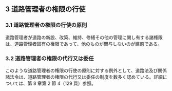 
## 3 道路管理者の権限の行使

### 3.1 道路管理者の権限の行使の原則

道路管理者が道路の新設、改築、維持、修繕その他の管理に関し有する諸権限は、道路管理者固有の権限であって、他のものが関与しないのが建前である。

### 3.2 道路管理者の権限の代行又は委任

このような道路管理者の権限の行使の原則に対する例外として、道路法及び関係諸法令は、道路管理者の権限の代行又は委任の制度を数多く認めている。詳細については、第 8 章第 2 節 4（129 頁）参照。
